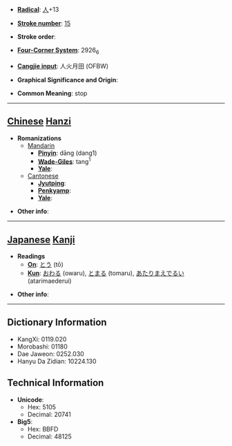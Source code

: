 * '''[[Wiktionary:Chinese radical index| Radical]]''': [[Wiktionary:Chinese radical index 人|人]]+13

* '''[[Wiktionary:Chinese total strokes index|Stroke number]]''': [[Wiktionary:Chinese total strokes index 15|15]]

* '''Stroke order''': 

* '''[[Wiktionary:Chinese four corner index|Four-Corner System]]''': 2926<sub>6</sub>

* '''[[Wiktionary:Chinese Cangjie index|Cangjie input]]''': 人火月田 (OFBW)

* '''Graphical Significance and Origin''': 

* '''Common Meaning''': stop

----

== [[Chinese]] [[Hanzi]] ==

* '''Romanizations'''
** [[Mandarin]]
*** '''[[Pinyin]]''': dāng (dang1)
*** '''[[Wade-Giles]]''': tang<sup>1</sup>
*** '''[[Yale]]''': 
**[[Cantonese]]
***'''[[Jyutping]]''':
***'''[[Penkyamp]]''': 
***'''[[Yale]]''': 

* '''Other info''': 

----

== [[Japanese]] [[Kanji]] ==

* '''Readings'''
** '''[[On]]''': [[とう]] (tō)
** '''[[Kun]]''': [[おわる]] (owaru), [[とまる]] (tomaru), [[あたりまえでるい]] (atarimaederui)

* '''Other info''':  

----

== Dictionary Information ==

* KangXi: 0119.020
* Morobashi: 01180
* Dae Jaweon: 0252.030
* Hanyu Da Zidian: 10224.130

== Technical Information ==

* '''Unicode''':
** Hex: 5105
** Decimal: 20741
* '''Big5''':
** Hex: BBFD
** Decimal: 48125